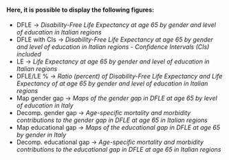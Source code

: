 <h4>Here, it is possible to display the following figures:</h4> 
<ul>
<li>DFLE -> <i>Disability-Free Life Expectancy at age 65 by gender and level of education in Italian regions</i></li> 
<li>DFLE with CIs -> <i>Disability-Free Life Expectancy at age 65 by gender and level of education in Italian regions  - Confidence Intervals (CIs) included</i></li>
<li>LE -> <i>Life Expectancy at age 65 by gender and level of education  in Italian regions</i></li>
<li>DFLE/LE % -> <i>Ratio (percent) of Disability-Free Life Expectancy and Life Expectancy of  at age 65 by gender and level of education in Italian regions</i></li>
<li>Map gender gap -> <i>Maps of the gender gap in DFLE at age 65 by level of education in Italy</i></li>
<li>Decomp. gender gap -> <i>Age-specific mortality and morbidity contributions to the gender gap in DFLE at age 65 in Italian regions</i></li>
<li>Map educational gap -> <i>Maps of the educational gap in DFLE at age 65 by gender in Italy</i></li>
<li>Decomp. educational gap -> <i>Age-specific mortality and morbidity contributions to the educational gap in DFLE at age 65 in Italian regions</i></li>
</ul> 
